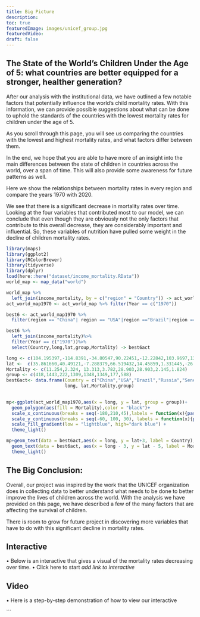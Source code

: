 ```yaml
---
title: Big Picture
description:
toc: true
featuredImage: images/unicef_group.jpg
featuredVideo:
draft: false
---
```


## The State of the World's Children Under the Age of 5: what countries are better equipped for a stronger, healther generation? 




After our analysis with the institutional data, we have outlined a few notable factors that potentially influence the world's child mortality rates. With this information, we can provide possible suggestions about what can be done to uphold the standards of the countries with the lowest mortality rates for children under the age of 5. 


As you scroll through this page, you will see us comparing the countries with the lowest and highest mortality rates, and what factors differ between them. 


In the end, we hope that you are able to have more of an insight into the main differences between the state of children in countries across the world, over a span of time. This will also provide some awareness for future patterns as well. 


Here we show the relationships between mortality rates in every region and compare the years 1970 with 2020. 

We see that there is a significant decrease in mortality rates over time. Looking at the four variables that contributed most to our model, we can conclude that even though they are obviously not the only factors that contribute to this overall decrease, they are considerably important and influential. So, these variables of nutrition have pulled some weight in the decline of children mortality rates. 
 


```r
library(maps)
library(ggplot2)
library(RColorBrewer)
library(tidyverse)
library(dplyr)
load(here::here("dataset/income_mortality.RData"))
world_map <- map_data("world")
```

```r
world_map %>% 
  left_join(income_mortality, by = c("region" = "Country")) -> act_world_map
act_world_map1970 <- act_world_map %>% filter(Year == c("1970"))
```



```r
best6 <- act_world_map1970 %>% 
  filter(region == "China"| region == "USA"|region =="Brazil"|region =="Russia"|region =="Senegal"|region == "Singapore"| region == "Australia"| region == "France")

best6 %>% 
  left_join(income_mortality)%>% 
  filter(Year == c("1970"))%>%
  select(Country,long,lat,group,Mortality) -> best6act

```

```r

long <- c(104.195397,-114.8391,-34.80547,90.22451,-12.22842,103.9697,135.89101,7.615625)
lat <-  c(35.861660,40.49121,-7.288379,66.519432,14.45859,1.331445,-26.1742191,47.59272)
Mortality <- c(11.254,2.324, 13.313,3.782,28.903,28.903,2.145,1.824)
group <- c(418,1443,222,1309,1348,1349,177,588)
best6act<- data.frame(Country = c("China","USA","Brazil","Russia","Senegal","Singapore","Australia","France"),
                      long, lat,Mortality,group)
 
```


```r
mp<-ggplot(act_world_map1970,aes(x = long, y = lat, group = group))+
  geom_polygon(aes(fill = Mortality),color = "black")+
  scale_x_continuous(breaks = seq(-180,210,45),labels = function(x){paste0(x,"°")})+
  scale_y_continuous(breaks = seq(-60, 100, 30), labels = function(x){paste0(x, "°")})+
  scale_fill_gradient(low = "lightblue", high="dark blue") +
  theme_light() 

```

```r
mp+geom_text(data = best6act,aes(x = long, y = lat+3, label = Country), group = group, col = 'orange')+
  geom_text(data = best6act, aes(x = long - 3, y = lat - 5, label = Mortality),col = 'red')+
  theme_light()
```


## The Big Conclusion: 

Overall, our project was inspired by the work that the UNICEF organization does in collecting data to better understand what needs to be done to better improve the lives of children across the world. With the analysis we have provided on this page, we have described a few of the many factors that are affecting the survival of children. 

There is room to grow for future project in discovering more variables that have to do with this significant decline in mortality rates. 


## Interactive 
•	Below is an interactive that gives a visual of the mortality rates decreasing over time. 
•	Click here to start *add link to interactive* 


## Video 

•	Here is a step-by-step demonstration of how to view our interactive

```
 


